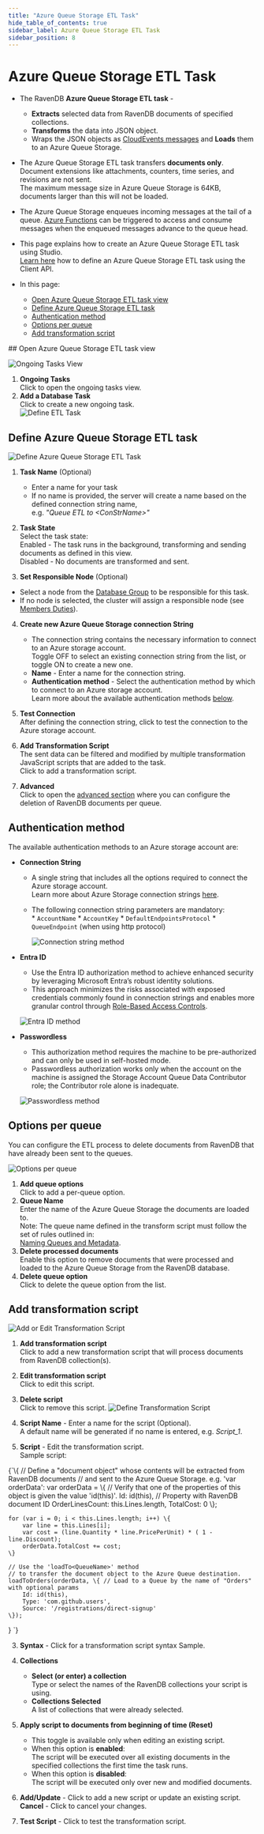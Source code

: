```yaml
---
title: "Azure Queue Storage ETL Task"
hide_table_of_contents: true
sidebar_label: Azure Queue Storage ETL Task
sidebar_position: 8
---
```



# Azure Queue Storage ETL Task
<Admonition type="note" title="Note">

* The RavenDB **Azure Queue Storage ETL task** -  
   * **Extracts** selected data from RavenDB documents of specified collections.
   * **Transforms** the data into JSON object.
   * Wraps the JSON objects as [CloudEvents messages](https://cloudevents.io) and **Loads** them to an Azure Queue Storage.

* The Azure Queue Storage ETL task transfers **documents only**.  
  Document extensions like attachments, counters, time series, and revisions are not sent.  
  The maximum message size in Azure Queue Storage is 64KB, documents larger than this will not be loaded.
  
* The Azure Queue Storage enqueues incoming messages at the tail of a queue. 
  [Azure Functions](https://learn.microsoft.com/en-us/azure/azure-functions/functions-bindings-storage-queue-trigger?tabs=python-v2%2Cisolated-process%2Cnodejs-v4%2Cextensionv5&pivots=programming-language-csharp) 
  can be triggered to access and consume messages when the enqueued messages advance to the queue head.
* This page explains how to create an Azure Queue Storage ETL task using Studio.  
  [Learn here](../../../../server/ongoing-tasks/etl/queue-etl/azure-queue.mdx) how to define an Azure Queue Storage ETL task using the Client API.  
 
* In this page:  
  * [Open Azure Queue Storage ETL task view](../../../../studio/database/tasks/ongoing-tasks/azure-queue-storage-etl.mdx#open-azure-queue-storage-etl-task-view)  
  * [Define Azure Queue Storage ETL task](../../../../studio/database/tasks/ongoing-tasks/azure-queue-storage-etl.mdx#define-azure-queue-storage-etl-task)  
  * [Authentication method](../../../../studio/database/tasks/ongoing-tasks/azure-queue-storage-etl.mdx#authentication-method)  
  * [Options per queue](../../../../studio/database/tasks/ongoing-tasks/azure-queue-storage-etl.mdx#options-per-queue)  
  * [Add transformation script](../../../../studio/database/tasks/ongoing-tasks/azure-queue-storage-etl.mdx#add-transformation-script)  

</Admonition>
## Open Azure Queue Storage ETL task view

![Ongoing Tasks View](./assets/add-ongoing-task.png)

1. **Ongoing Tasks**  
   Click to open the ongoing tasks view.  
2. **Add a Database Task**  
   Click to create a new ongoing task.  
![Define ETL Task](./assets/aqs-task-selection.png)
   


## Define Azure Queue Storage ETL task

![Define Azure Queue Storage ETL Task](./assets/aqs-etl-define-task.png)

1. **Task Name** (Optional)  
   * Enter a name for your task  
   * If no name is provided, the server will create a name based on the defined connection string name,  
     e.g. *"Queue ETL to &lt;ConStrName&gt;"*  

2. **Task State**  
   Select the task state:  
   Enabled - The task runs in the background, transforming and sending documents as defined in this view.  
   Disabled - No documents are transformed and sent.  

3. **Set Responsible Node** (Optional)  
  * Select a node from the [Database Group](../../../../studio/database/settings/manage-database-group.mdx) to be responsible for this task.  
  * If no node is selected, the cluster will assign a responsible node (see [Members Duties](../../../../studio/database/settings/manage-database-group.mdx#database-group-topology---members-duties)).  

4. **Create new Azure Queue Storage connection String**  
   * The connection string contains the necessary information to connect to an Azure storage account.  
     Toggle OFF to select an existing connection string from the list, or toggle ON to create a new one.  
   * **Name** - Enter a name for the connection string.  
   * **Authentication method** - Select the authentication method by which to connect to an Azure storage account.  
     Learn more about the available authentication methods [below](../../../../studio/database/tasks/ongoing-tasks/azure-queue-storage-etl.mdx#authentication-method).  

5. **Test Connection**  
   After defining the connection string, click to test the connection to the Azure storage account.  

6. **Add Transformation Script**  
   The sent data can be filtered and modified by multiple transformation JavaScript scripts that are added to the task.  
   Click to add a transformation script.

7. **Advanced**  
   Click to open the [advanced section](../../../../studio/database/tasks/ongoing-tasks/azure-queue-storage-etl.mdx#options-per-queue) where you can configure the deletion of RavenDB documents per queue.

  

## Authentication method

The available authentication methods to an Azure storage account are:
* **Connection String**  

  * A single string that includes all the options required to connect the Azure storage account.  
    Learn more about Azure Storage connection strings [here](https://learn.microsoft.com/en-us/azure/storage/common/storage-configure-connection-string).
  * The following connection string parameters are mandatory:  
        * `AccountName`
        * `AccountKey`
        * `DefaultEndpointsProtocol`
        * `QueueEndpoint` (when using http protocol)

    ![Connection string method](./assets/aqs-etl-conn-str-method.png)

* **Entra ID**

    * Use the Entra ID authorization method to achieve enhanced security by leveraging Microsoft Entra’s robust identity solutions.  
    * This approach minimizes the risks associated with exposed credentials commonly found in connection strings and enables more granular control through [Role-Based Access Controls](https://learn.microsoft.com/en-us/azure/role-based-access-control/).

    ![Entra ID method](./assets/aqs-etl-entra-id-method.png)

* **Passwordless**

    * This authorization method requires the machine to be pre-authorized and can only be used in self-hosted mode.
    * Passwordless authorization works only when the account on the machine is assigned the Storage Account Queue Data Contributor role; the Contributor role alone is inadequate.

    ![Passwordless method](./assets/aqs-etl-passwordless-method.png)



## Options per queue

You can configure the ETL process to delete documents from RavenDB that have already been sent to the queues.

![Options per queue](./assets/aqs-etl-advanced.png)

1. **Add queue options**  
   Click to add a per-queue option.  
2. **Queue Name**  
   Enter the name of the Azure Queue Storage the documents are loaded to.  
   Note: The queue name defined in the transform script must follow the set of rules outlined in:  
   [Naming Queues and Metadata](https://learn.microsoft.com/en-us/rest/api/storageservices/naming-queues-and-metadata#queue-names ).
3. **Delete processed documents**  
   Enable this option to remove documents that were processed and loaded to the Azure Queue Storage from the RavenDB database.   
4. **Delete queue option**  
   Click to delete the queue option from the list.



## Add transformation script

![Add or Edit Transformation Script](./assets/add-or-edit-script.png)

1. **Add transformation script**  
   Click to add a new transformation script that will process documents from RavenDB collection(s).
2. **Edit transformation script**  
   Click to edit this script.  
3. **Delete script**  
   Click to remove this script.
![Define Transformation Script](./assets/aqs-etl-transformation-script.png)

1. **Script Name** - Enter a name for the script (Optional).  
   A default name will be generated if no name is entered, e.g. _Script_1_.  

2. **Script** - Edit the transformation script.  
   Sample script:  

<TabItem value="javascript" label="javascript">
<CodeBlock language="javascript">
{`\{
    // Define a "document object" whose contents will be extracted from RavenDB documents 
    // and sent to the Azure Queue Storage. e.g. 'var orderData':
    var orderData = \{
        // Verify that one of the properties of this object is given the value 'id(this)'.  
        Id: id(this), // Property with RavenDB document ID
        OrderLinesCount: this.Lines.length,
        TotalCost: 0
    \};

    for (var i = 0; i < this.Lines.length; i++) \{
        var line = this.Lines[i];
        var cost = (line.Quantity * line.PricePerUnit) * ( 1 - line.Discount);
        orderData.TotalCost += cost;
    \}

    // Use the 'loadTo<QueueName>' method 
    // to transfer the document object to the Azure Queue destination.
    loadToOrders(orderData, \{ // Load to a Queue by the name of "Orders" with optional params 
        Id: id(this),
        Type: 'com.github.users',
        Source: '/registrations/direct-signup'
    \});
\}
`}
</CodeBlock>
</TabItem>

3. **Syntax** - Click for a transformation script syntax Sample.  

4. **Collections**  
   * **Select (or enter) a collection**  
     Type or select the names of the RavenDB collections your script is using.  
   * **Collections Selected**  
     A list of collections that were already selected.  

5. **Apply script to documents from beginning of time (Reset)**  
   * This toggle is available only when editing an existing script.  
   * When this option is **enabled**:  
     The script will be executed over all existing documents in the specified collections the first time the task runs.  
   * When this option is **disabled**:  
     The script will be executed only over new and modified documents.  

6. **Add/Update** - Click to add a new script or update an existing script.  
   **Cancel** - Click to cancel your changes.  

7. **Test Script** - Click to test the transformation script.  



